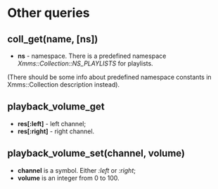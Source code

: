 = Other queries =

== coll_get(name, [ns]) ==

* '''ns''' - namespace. There is a predefined namespace ''Xmms::Collection::NS_PLAYLISTS'' for playlists.

(There should be some info about predefined namespace constants in Xmms::Collection description instead).

== playback_volume_get ==

* '''<nowiki>res[:left]</nowiki>''' - left channel;
* '''<nowiki>res[:right]</nowiki>''' - right channel.

== playback_volume_set(channel, volume) ==

* '''channel''' is a symbol. Either '':left'' or '':right'';
* '''volume''' is an integer from 0 to 100.